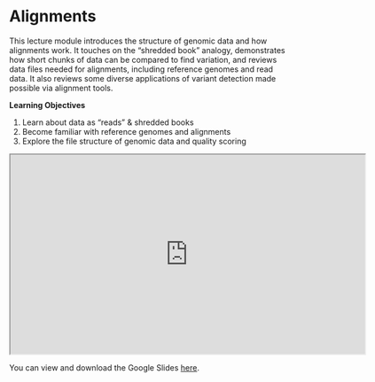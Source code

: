 # Alignments

This lecture module introduces the structure of genomic data and how alignments work. It touches on the "shredded book" analogy, demonstrates how short chunks of data can be compared to find variation, and reviews data files needed for alignments, including reference genomes and read data. It also reviews some diverse applications of variant detection made possible via alignment tools.

**Learning Objectives**

1. Learn about data as “reads” & shredded books
1. Become familiar with reference genomes and alignments
1. Explore the file structure of genomic data and quality scoring

<iframe src="https://youtu.be/MEZP_AzlLyg" width="640" height="360" allow="autoplay"></iframe>

You can view and download the Google Slides [here](https://docs.google.com/presentation/d/1SxbYQyzJ19AmTj2ULhkxv9VZTEZjG2xePaVLTN7z52Q/edit?usp=sharing).
